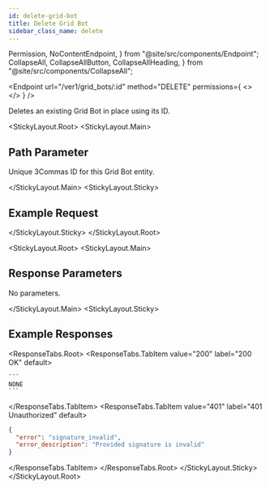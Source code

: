 ```yaml
---
id: delete-grid-bot
title: Delete Grid Bot
sidebar_class_name: delete
---
```


  Permission,
  NoContentEndpoint,
} from "@site/src/components/Endpoint";
  CollapseAll,
  CollapseAllButton,
  CollapseAllHeading,
} from "@site/src/components/CollapseAll";

<Endpoint
  url="/ver1/grid_bots/:id"
  method="DELETE"
  permissions={
    <>
      <Permission title="Permission" description="BOTS_WRITE" />
      <Permission title="Security" description="SIGNED" />
    </>
  }
/>

Deletes an existing Grid Bot in place using its ID.

<Separator />

<StickyLayout.Root>
<StickyLayout.Main>

## Path Parameter

<ApiParam name="id" type="integer" id="id" required>
  Unique 3Commas ID for this Grid Bot entity.
</ApiParam>

</StickyLayout.Main>
<StickyLayout.Sticky>

## Example Request

<NoContentEndpoint method="DELETE" endpoint="/ver1/grid_bots/2320287" />

</StickyLayout.Sticky>
</StickyLayout.Root>

<StickyLayout.Root>
<StickyLayout.Main>

## Response Parameters

No parameters.

</StickyLayout.Main>
<StickyLayout.Sticky>

## Example Responses

<ResponseTabs.Root>
<ResponseTabs.TabItem value="200" label="200 OK" default>

    ```
    NONE
    ```

  </ResponseTabs.TabItem>
<ResponseTabs.TabItem value="401" label="401 Unauthorized" default>

```json
{
  "error": "signature_invalid",
  "error_description": "Provided signature is invalid"
}
```

</ResponseTabs.TabItem>
</ResponseTabs.Root>
</StickyLayout.Sticky>
</StickyLayout.Root>
